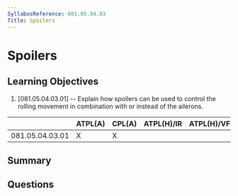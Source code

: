 ```yaml
---
SyllabusReference: 081.05.04.03
Title: Spoilers
---
```


# Spoilers

## Learning Objectives

1. [081.05.04.03.01] -- Explain how spoilers can be used to control the rolling
   movement in combination with or instead of the ailerons.

|                 | ATPL(A) | CPL(A) | ATPL(H)/IR | ATPL(H)/VFR | CPL(H) | IR  | CBIR(A) |
| --------------- | ------- | ------ | ---------- | ----------- | ------ | --- | ------- |
| 081.05.04.03.01 | X       | X      |            |             |        |     |         |

## Summary

## Questions
